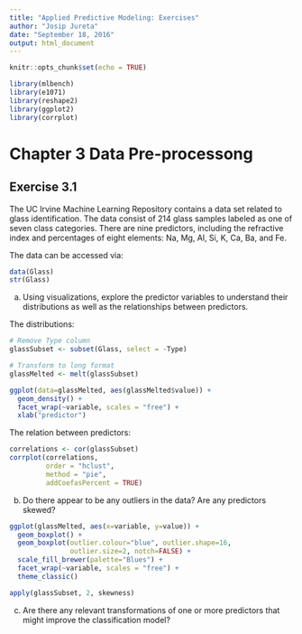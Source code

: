 ```yaml
---
title: "Applied Predictive Modeling: Exercises"
author: "Josip Jureta"
date: "September 18, 2016"
output: html_document
---
```


```r
knitr::opts_chunk$set(echo = TRUE)

library(mlbench)
library(e1071)
library(reshape2)
library(ggplot2)
library(corrplot)
```

# Chapter 3 Data Pre-processong

## Exercise 3.1

The UC Irvine Machine Learning Repository contains a data set related to glass identification. The data consist of 214 glass samples labeled as one of seven class categories. There are nine predictors, including the refractive index and percentages of eight elements: Na, Mg, Al, Si, K, Ca, Ba, and Fe.

The data can be accessed via:

```r
data(Glass)
str(Glass)
```

a. Using visualizations, explore the predictor variables to understand their distributions as well as the relationships between predictors.

The distributions:

```r
# Remove Type column
glassSubset <- subset(Glass, select = -Type)

# Transform to long format
glassMelted <- melt(glassSubset)

ggplot(data=glassMelted, aes(glassMelted$value)) + 
  geom_density() +
  facet_wrap(~variable, scales = "free") +
  xlab("predictor")
```

The relation between predictors:

```r
correlations <- cor(glassSubset)
corrplot(correlations, 
         order = "hclust",
         method = "pie",
         addCoefasPercent = TRUE)
```

b. Do there appear to be any outliers in the data? Are any predictors skewed?

```r
ggplot(glassMelted, aes(x=variable, y=value)) + 
  geom_boxplot() +
  geom_boxplot(outlier.colour="blue", outlier.shape=16,
               outlier.size=2, notch=FALSE) +
  scale_fill_brewer(palette="Blues") +
  facet_wrap(~variable, scales = "free") +
  theme_classic()
```

```r
apply(glassSubset, 2, skewness)
```

c. Are there any relevant transformations of one or more predictors that might improve the classification model?